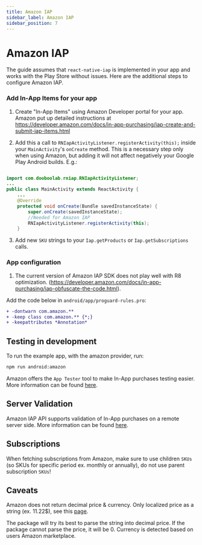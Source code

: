 ```yaml
---
title: Amazon IAP
sidebar_label: Amazon IAP
sidebar_position: 7
---
```



<AdFitTopFixed />

# Amazon IAP

The guide assumes that `react-native-iap` is implemented in your app and works with the Play Store without issues. Here are the additional steps to configure Amazon IAP.

### Add In-App Items for your app

1. Create "In-App Items" using Amazon Developer portal for your app. Amazon put up detailed instructions at https://developer.amazon.com/docs/in-app-purchasing/iap-create-and-submit-iap-items.html

2. Add this a call to `RNIapActivityListener.registerActivity(this);` inside your `MainActivity`'s `onCreate` method. This is a necessary step only when using Amazon, but adding it will not affect negatively your Google Play Android builds. E.g.:

```java

import com.dooboolab.rniap.RNIapActivityListener;
...
public class MainActivity extends ReactActivity {
    ...
    @Override
    protected void onCreate(Bundle savedInstanceState) {
        super.onCreate(savedInstanceState);
        //Needed for Amazon IAP
        RNIapActivityListener.registerActivity(this);
    }
```

3. Add new `SKU` strings to your `Iap.getProducts` or `Iap.getSubscriptions` calls.

### App configuration

1. The current version of Amazon IAP SDK does not play well with R8 optimization. (https://developer.amazon.com/docs/in-app-purchasing/iap-obfuscate-the-code.html).

Add the code below in `android/app/proguard-rules.pro`:

```diff
+ -dontwarn com.amazon.**
+ -keep class com.amazon.** {*;}
+ -keepattributes *Annotation*
```

## Testing in development

To run the example app, with the amazon provider, run:

```bash npm2yarn
npm run android:amazon
```

Amazon offers the `App Tester` tool to make In-App purchases testing easier. More information can be found [here](https://developer.amazon.com/docs/in-app-purchasing/iap-app-tester-user-guide.html).

## Server Validation

Amazon IAP API supports validation of In-App purchases on a remote server side. More information can be found [here](https://developer.amazon.com/docs/in-app-purchasing/iap-rvs-for-android-apps.html).

## Subscriptions

When fetching subscriptions from Amazon, make sure to use children `SKUs` (so SKUs for specific period ex. monthly or annually), do not use parent subscription `SKUs`!

## Caveats

Amazon does not return decimal price & currency. Only localized price as a string (ex. 11.22$), see this [page](https://forums.developer.amazon.com/answers/234257/view.html).

The package will try its best to parse the string into decimal price. If the package cannot parse the price, it will be 0. Currency is detected based on users Amazon marketplace.
